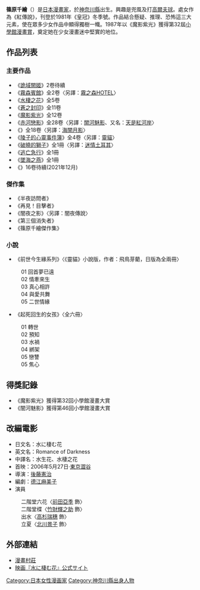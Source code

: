 {{Infobox Comics creator
|名稱= 篠原千繪
|image = 
|english= Chie Shinohara
|本名= 
|japanese= 篠原千絵
|kana= しのはら ちえ
|romaji= Shinohara Chie
|出生日期= {{Birth date and age|1960|2|15}}
|出生地點= [[神奈川縣|神奈川縣]]
|逝世日期= 
|逝世地點= 
|國籍= {{JPN}}
|職業= [[漫畫家|漫畫家]]、[[小說家|小說家]]
|類型= [[少女漫畫|少女漫畫]]
|活動開始= 1981年
|活動結束= 至今
|筆名= 
|代表作= 《[[魔影紫光|魔影紫光]]》<br>《[[闇河魅影|闇河魅影]]》
|獲得獎項= 第32回[[小学馆漫画赏|小学馆漫画赏]]少女部門<br />（《魔影紫光》）<br>第46回小学馆漫画赏少女部門<br />（《闇河魅影》）
}}
{{japanese|japanese=篠原 千絵|kana=しのはら ちえ|romaji=Shinohara Chie}}

'''篠原千繪'''（{{bd|1960年|2月15日|||}}）是[[日本漫畫家|日本漫畫家]]，於[[神奈川縣|神奈川縣]]出生。興趣是兜風及打[[高爾夫球|高爾夫球]]。處女作為《紅傳說》，刊登於1981年《皇冠》冬季號。作品結合懸疑、推理、恐怖這三大元素，使在眾多少女作品中顯得獨樹一幟。1987年以《魔影紫光》獲得第32屆[[小學館漫畫賞|小學館漫畫賞]]，奠定她在少女漫畫迷中堅實的地位。

== 作品列表 ==
=== 主要作品 ===
*《[[詭域闇姬|詭域闇姬]]》2卷待續
*《[[霧森賓館|霧森賓館]]》全2卷〈另譯：[[霧之森HOTEL|霧之森HOTEL]]〉
*《[[水棲之花|水棲之花]]》全5卷
*《[[蒼之封印|蒼之封印]]》全11卷
*《[[魔影紫光|魔影紫光]]》全12卷
*《[[赤河戀影|赤河戀影]]》全28卷〈另譯：[[闇河魅影|闇河魅影]]、又名：[[天是紅河岸|天是紅河岸]]〉
*《{{tsl|ja|海の闇、月の影|海之闇月之影}}》全18卷〈另譯：[[海闇月影|海闇月影]]〉
*《[[陵子的心靈事件簿|陵子的心靈事件簿]]》全4卷〈另譯：[[靈貓|靈貓]]〉
*《[[破曉的獅子|破曉的獅子]]》全1冊〈另譯：[[迷情土耳其|迷情土耳其]]〉
*《[[逃亡急行|逃亡急行]]》全1冊
*《[[墜海之燕|墜海之燕]]》全1冊
*《{{tsl|ja|夢の雫、黄金の鳥籠|夢之雫、黃金鳥籠}}》16卷待續(2021年12月)

=== 傑作集 ===
*《半夜訪問者》 
*《再見！目擊者》 
*《闇夜之影》〈另譯：闇夜傳說〉
*《第三個消失者》 
*《篠原千繪傑作集》 
=== 小說 ===
*《前世今生緣系列》〈《靈貓》小說版，作者：飛鳥芽藺，日版為全兩冊〉
:01 回首夢已遠
:02 情牽來生
:03 真心相許
:04 與愛共舞
:05 二世情緣

*《起死回生的女孩》〈全六冊〉
:01 轉世
:02 預知
:03 水禍
:04 綁架
:05 戀讐
:05 焦心

== 得獎記錄 ==
*《魔影紫光》獲得第32回小學館漫畫大賞
*《闇河魅影》獲得第46回小學館漫畫大賞

== 改編電影 ==
*日文名：水に棲む花
*英文名：Romance of Darkness
*中譯名：水生花、水棲之花
*首映：2006年5月27日‧[[東京|東京]][[澀谷|澀谷]]
*導演：[[後藤憲治|後藤憲治]]
*編劇：[[德江麻美子|德江麻美子]]
*演員
:二階堂六花〈[[前田亞季|前田亞季]] 飾〉
:二階堂楪〈[[竹財輝之助|竹財輝之助]] 飾〉
:出水〈[[高杉瑞穗|高杉瑞穗]] 飾〉
:立夏〈[[北川景子|北川景子]] 飾〉

== 外部連結 ==
*[http://andrew0668.com/fcgi-bin/lb52/leoboard.cgi 漫畫村莊] {{Wayback|url=http://andrew0668.com/fcgi-bin/lb52/leoboard.cgi |date=20071105181924 }}
*[https://web.archive.org/web/20061217065938/http://www.actcine.com/mizunisumuhana/index.html 映画『水に棲む花』公式サイト]

{{Authority control}}
{{DEFAULTSORT:Shinohara Chie}}

[[Category:日本女性漫画家|Category:日本女性漫画家]]
[[Category:神奈川縣出身人物|Category:神奈川縣出身人物]]